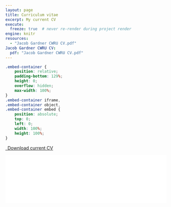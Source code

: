 ```yaml
---
layout: page
title: Curriculum vitae
excerpt: My current CV
execute:
  freeze: true  # never re-render during project render
engine: knitr 
resources:
  - "Jacob Gardner CWRU CV.pdf"
Jacob Gardner CWRU CV:
  pdf: "Jacob Gardner CWRU CV.pdf"
---
```


```css
.embed-container {
    position: relative;
    padding-bottom: 129%;
    height: 0;
    overflow: hidden;
    max-width: 100%;
}
.embed-container iframe,
.embed-container object,
.embed-container embed {
    position: absolute;
    top: 0;
    left: 0;
    width: 100%;
    height: 100%;
}
```

```{=html}
<p class="text-center">
  <a class="btn btn-primary btn-lg cv-download" href="`r rmarkdown::metadata$Jacob Gardner CWRU CV$pdf`" target="_blank">
    <i class="fa-solid fa-file-arrow-down"></i>&ensp;Download current CV
  </a>
</p>
<div class="embed-container">
  <iframe src="`r rmarkdown::metadata$Jacob Gardner CWRU CV$pdf`#toolbar=0" style="border: 0.5px;width: 100%;"></iframe>
</div>
```

